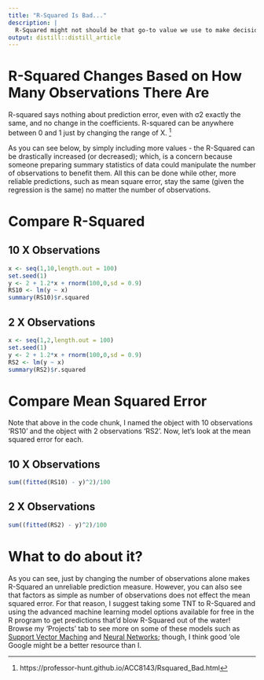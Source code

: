 ```yaml
---
title: "R-Squared Is Bad..."
description: |
  R-Squared might not should be that go-to value we use to make decisions based on.
output: distill::distill_article
---
```


# R-Squared Changes Based on How Many Observations There Are

R-squared says nothing about prediction error, even with σ2 exactly the same, and no change in the coefficients. R-squared can be anywhere between 0 and 1 just by changing the range of X. ^[https://professor-hunt.github.io/ACC8143/Rsquared_Bad.html]

As you can see below, by simply including more values - the R-Squared can be drastically increased (or decreased); which, is a concern because someone preparing summary statistics of data could manipulate the number of observations to benefit them. All this can be done while other, more reliable predictions, such as mean square error, stay the same (given the regression is the same) no matter the number of observations.

# Compare R-Squared

## 10 X Observations

```r
x <- seq(1,10,length.out = 100)
set.seed(1)
y <- 2 + 1.2*x + rnorm(100,0,sd = 0.9)
RS10 <- lm(y ~ x)
summary(RS10)$r.squared
```

## 2 X Observations 

```r
x <- seq(1,2,length.out = 100)
set.seed(1)
y <- 2 + 1.2*x + rnorm(100,0,sd = 0.9)
RS2 <- lm(y ~ x)
summary(RS2)$r.squared
```

# Compare Mean Squared Error

Note that above in the code chunk, I named the object with 10 observations 'RS10' and the object with 2 observations 'RS2'. Now, let's look at the mean squared error for each.

## 10 X Observations

```r
sum((fitted(RS10) - y)^2)/100
```

## 2 X Observations

```r
sum((fitted(RS2) - y)^2)/100
```

# What to do about it?

As you can see, just by changing the number of observations alone makes R-Squared an unreliable prediction measure. However, you can also see that factors as simple as number of observations does not effect the mean squared error. For that reason, I suggest taking some TNT to R-Squared and using the advanced machine learning model options available for free in the R program to get predictions that'd blow R-Squared out of the water! Browse my 'Projects' tab to see more on some of these models such as [Support Vector Maching](alexxreadd.com/SupportVectorMachine.html) and [Neural Networks](alexxreadd.com/FinalProject.html); though, I think good 'ole Google might be a better resource than I. 